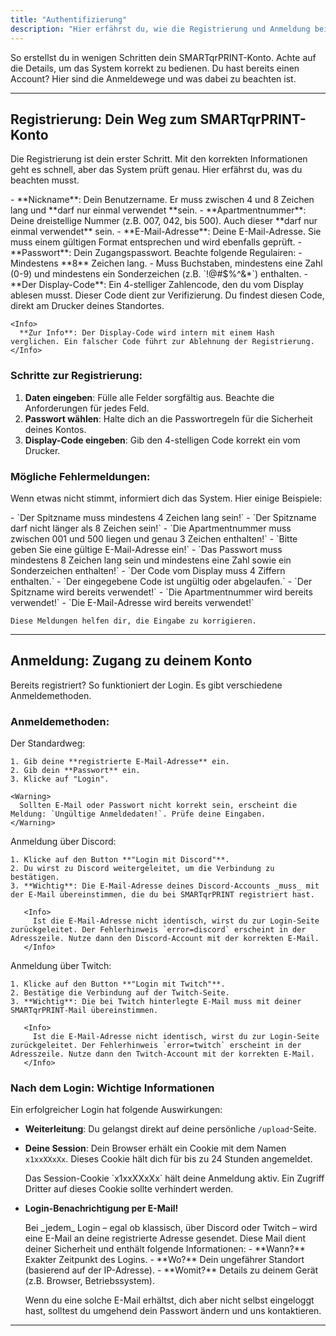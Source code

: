 ```yaml
---
title: "Authentifizierung"
description: "Hier erfährst du, wie die Registrierung und Anmeldung bei SMARTqrPRINT funktionieren. Das System hat dabei ein paar Eigenheiten, die du kennen solltest."
---
```



<CardGroup cols={2}>
  <Card title="Neu hier? Registrierung" icon="user-plus" href="#registrierung">
    So erstellst du in wenigen Schritten dein SMARTqrPRINT-Konto. Achte auf die Details, um das System korrekt zu bedienen.
  </Card>
  <Card title="Schon dabei? Anmeldung" icon="person-to-door" href="#anmeldung">
    Du hast bereits einen Account? Hier sind die Anmeldewege und was dabei zu beachten ist.
  </Card>
</CardGroup>

---

## Registrierung: Dein Weg zum SMARTqrPRINT-Konto <a id="registrierung" />

Die Registrierung ist dein erster Schritt. Mit den korrekten Informationen geht es schnell, aber das System prüft genau. Hier erfährst du, was du beachten musst.

<Accordion title="Das brauchst du für dein neues Konto">
  - **Nickname**: Dein Benutzername. Er muss zwischen 4 und 8 Zeichen lang und **darf nur einmal verwendet **sein.
  - **Apartmentnummer**: Deine dreistellige Nummer (z.B. 007, 042, bis 500). Auch dieser **darf nur einmal verwendet** sein.
  - **E-Mail-Adresse**: Deine E-Mail-Adresse. Sie muss einem gültigen Format entsprechen und wird ebenfalls geprüft.
  - **Passwort**: Dein Zugangspasswort. Beachte folgende Regulairen:
    - Mindestens **8** Zeichen lang.
    - Muss Buchstaben, mindestens eine Zahl (0-9) und mindestens ein Sonderzeichen (z.B. `!@#$%^&*`) enthalten.
  - **Der Display-Code**: Ein 4-stelliger Zahlencode, den du vom Display ablesen musst. Dieser Code dient zur Verifizierung. Du findest diesen Code, direkt am Drucker deines Standortes. 

    <Info>
      **Zur Info**: Der Display-Code wird intern mit einem Hash verglichen. Ein falscher Code führt zur Ablehnung der Registrierung.
    </Info>
</Accordion>

### Schritte zur Registrierung:

1. **Daten eingeben**: Fülle alle Felder sorgfältig aus. Beachte die Anforderungen für jedes Feld.
2. **Passwort wählen**: Halte dich an die Passwortregeln für die Sicherheit deines Kontos.
3. **Display-Code eingeben**: Gib den 4-stelligen Code korrekt ein vom Drucker.

### Mögliche Fehlermeldungen:

Wenn etwas nicht stimmt, informiert dich das System. Hier einige Beispiele:

<AccordionGroup>
  <Accordion title="Fehler bei der Eingabe:" icon="exclamation-triangle">
    - `Der Spitzname muss mindestens 4 Zeichen lang sein!`
    - `Der Spitzname darf nicht länger als 8 Zeichen sein!`
    - `Die Apartmentnummer muss zwischen 001 und 500 liegen und genau 3 Zeichen enthalten!`
    - `Bitte geben Sie eine gültige E-Mail-Adresse ein!`
    - `Das Passwort muss mindestens 8 Zeichen lang sein und mindestens eine Zahl sowie ein Sonderzeichen enthalten!`
    - `Der Code vom Display muss 4 Ziffern enthalten.`
    - `Der eingegebene Code ist ungültig oder abgelaufen.`
    - `Der Spitzname wird bereits verwendet!`
    - `Die Apartmentnummer wird bereits verwendet!`
    - `Die E-Mail-Adresse wird bereits verwendet!`

    Diese Meldungen helfen dir, die Eingabe zu korrigieren.
  </Accordion>
</AccordionGroup>

---

## Anmeldung: Zugang zu deinem Konto <a id="anmeldung" />

Bereits registriert? So funktioniert der Login. Es gibt verschiedene Anmeldemethoden.

### Anmeldemethoden:

<Tabs>
  <Tab title="Klassisch: E-Mail & Passwort">
    Der Standardweg:

    1. Gib deine **registrierte E-Mail-Adresse** ein.
    2. Gib dein **Passwort** ein.
    3. Klicke auf "Login".

    <Warning>
      Sollten E-Mail oder Passwort nicht korrekt sein, erscheint die Meldung: `Ungültige Anmeldedaten!`. Prüfe deine Eingaben.
    </Warning>
  </Tab>
  <Tab title="Social Login: Discord">
    Anmeldung über Discord:

    1. Klicke auf den Button **"Login mit Discord"**.
    2. Du wirst zu Discord weitergeleitet, um die Verbindung zu bestätigen.
    3. **Wichtig**: Die E-Mail-Adresse deines Discord-Accounts _muss_ mit der E-Mail übereinstimmen, die du bei SMARTqrPRINT registriert hast.

       <Info>
         Ist die E-Mail-Adresse nicht identisch, wirst du zur Login-Seite zurückgeleitet. Der Fehlerhinweis `error=discord` erscheint in der Adresszeile. Nutze dann den Discord-Account mit der korrekten E-Mail.
       </Info>
  </Tab>
  <Tab title="Social Login: Twitch">
    Anmeldung über Twitch:

    1. Klicke auf den Button **"Login mit Twitch"**.
    2. Bestätige die Verbindung auf der Twitch-Seite.
    3. **Wichtig**: Die bei Twitch hinterlegte E-Mail muss mit deiner SMARTqrPRINT-Mail übereinstimmen.

       <Info>
         Ist die E-Mail-Adresse nicht identisch, wirst du zur Login-Seite zurückgeleitet. Der Fehlerhinweis `error=twitch` erscheint in der Adresszeile. Nutze dann den Twitch-Account mit der korrekten E-Mail.
       </Info>
  </Tab>
</Tabs>

### Nach dem Login: Wichtige Informationen

Ein erfolgreicher Login hat folgende Auswirkungen:

- **Weiterleitung**: Du gelangst direkt auf deine persönliche `/upload`-Seite.
- **Deine Session**: Dein Browser erhält ein Cookie mit dem Namen `x1xxXXxXx`. Dieses Cookie hält dich für bis zu 24 Stunden angemeldet.

  <Info>
    Das Session-Cookie `x1xxXXxXx` hält deine Anmeldung aktiv. Ein Zugriff Dritter auf dieses Cookie sollte verhindert werden.
  </Info>
- **Login-Benachrichtigung per E-Mail\!**

  <Warning>
    Bei _jedem_ Login – egal ob klassisch, über Discord oder Twitch – wird eine E-Mail an deine registrierte Adresse gesendet. Diese Mail dient deiner Sicherheit und enthält folgende Informationen:
    - **Wann?** Exakter Zeitpunkt des Logins.
    - **Wo?** Dein ungefährer Standort (basierend auf der IP-Adresse).
    - **Womit?** Details zu deinem Gerät (z.B. Browser, Betriebssystem).

    Wenn du eine solche E-Mail erhältst, dich aber nicht selbst eingeloggt hast, solltest du umgehend dein Passwort ändern und uns kontaktieren.
  </Warning>

---